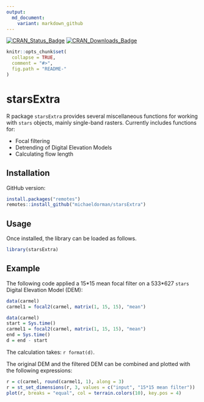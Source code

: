 ```yaml
---
output:
  md_document:
    variant: markdown_github
---
```


<!-- README.md is generated from README.Rmd. Please edit that file -->

[![CRAN_Status_Badge](http://www.r-pkg.org/badges/version-ago/starsExtra)](https://cran.r-project.org/package=starsExtra)
[![CRAN_Downloads_Badge](http://cranlogs.r-pkg.org/badges/last-month/starsExtra)](https://cran.r-project.org/package=starsExtra)

```r
knitr::opts_chunk$set(
  collapse = TRUE,
  comment = "#>",
  fig.path = "README-"
)
```

# starsExtra

R package `starsExtra` provides several miscellaneous functions for working with `stars` objects, mainly single-band rasters. Currently includes functions for: 

* Focal filtering
* Detrending of Digital Elevation Models
* Calculating flow length

## Installation

GitHub version:

```r
install.packages("remotes")
remotes::install_github("michaeldorman/starsExtra")
```

## Usage

Once installed, the library can be loaded as follows.

```r
library(starsExtra)
```

## Example

The following code applied a 15\*15 mean focal filter on a 533\*627 `stars` Digital Elevation Model (DEM):

```r
data(carmel)
carmel1 = focal2(carmel, matrix(1, 15, 15), "mean")
```

```r
data(carmel)
start = Sys.time()
carmel1 = focal2(carmel, matrix(1, 15, 15), "mean")
end = Sys.time()
d = end - start
```

The calculation takes: `r format(d)`.

The original DEM and the filtered DEM can be combined and plotted with the following expressions:

```r
r = c(carmel, round(carmel1, 1), along = 3)
r = st_set_dimensions(r, 3, values = c("input", "15*15 mean filter"))
plot(r, breaks = "equal", col = terrain.colors(10), key.pos = 4)
```
